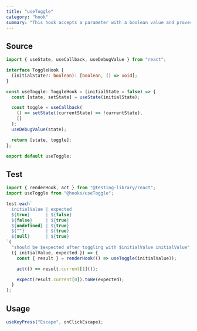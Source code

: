 ```yaml
---
title: "useToggle"
category: "hook"
summary: "This hook accepts a parameter with a boolean value and proves useful when we need to perform actions that involve transitioning between binary states, such as showing and hiding an overlay or opening and closing a menu."
---
```


## Source

```typescript
import { useState, useCallback, useDebugValue } from "react";

interface ToggleHook {
  (initialState?: boolean): [boolean, () => void];
}

const useToggle: ToggleHook = (initialState = false) => {
  const [state, setState] = useState(initialState);

  const toggle = useCallback(
    () => setState((currentState) => !currentState),
    []
  );
  useDebugValue(state);

  return [state, toggle];
};

export default useToggle;
```

## Test

```typescript
import { renderHook, act } from "@testing-library/react";
import useToggle from "@hooks/useToggle";

test.each`
  initialValue | expected
  ${true}      | ${false}
  ${false}     | ${true}
  ${undefined} | ${true}
  ${""}        | ${true}
  ${null}      | ${true}
`(
  "should be $expected after toggling with $initialValue initialValue",
  ({ initialValue, expected }) => {
    const { result } = renderHook(() => useToggle(initialValue));

    act(() => result.current[1]());

    expect(result.current[0]).toBe(expected);
  }
);
```

## Usage

```typescript
useKeyPress("Escape", onClickEscape);
```
